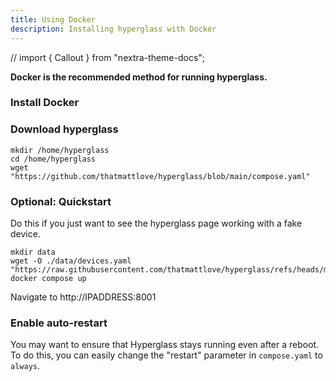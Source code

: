 ```yaml
---
title: Using Docker
description: Installing hyperglass with Docker
---
```


// import { Callout } from "nextra-theme-docs";

<Callout type="info">**Docker is the recommended method for running hyperglass.**</Callout>

<Steps>

### Install Docker

<Cards>
    <Cards.Card
        title="Docker Engine Installation Guide"
        href="https://docs.docker.com/engine/install/"
        target="_blank"
        arrow
    />
</Cards>

### Download hyperglass

```shell copy
mkdir /home/hyperglass
cd /home/hyperglass
wget "https://github.com/thatmattlove/hyperglass/blob/main/compose.yaml"
```

### Optional: Quickstart

Do this if you just want to see the hyperglass page working with a fake device.

```shell copy
mkdir data
wget -O ./data/devices.yaml "https://raw.githubusercontent.com/thatmattlove/hyperglass/refs/heads/main/.samples/sample_devices.yaml"
docker compose up
```

Navigate to http://IPADDRESS:8001

### Enable auto-restart

You may want to ensure that Hyperglass stays running even after a reboot.
To do this, you can easily change the "restart" parameter in `compose.yaml` to `always`.

</Steps>
